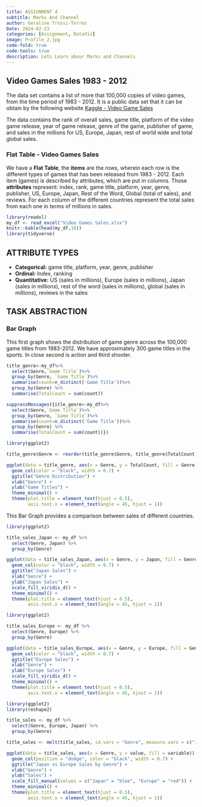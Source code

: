 ```yaml
---
title: ASSIGNMENT 4
subtitle: Marks And Channel
author: Geraline Trossi-Torres
Date: 2024-02-23
categories: [Assignment, DataViz]
image: Profile_2.jpg
code-fold: true
code-tools: true
description: Lets Learn abour Marks and Channels
---
```


## Video Games Sales 1983 - 2012

The data set contains a list of more that 100,000 copies of video games, from the time period of 1983 - 2012. It is a public data set that it can be obtain by the following website [Kaggle - Video Game Sales](https://www.kaggle.com/datasets/gregorut/videogamesales?resource=download)

The data contains the rank of overall sales, game title, platform of the video game release, year of game release, genre of the game, publisher of game, and sales in the millions for US, Europe, Japan, rest of world wide and total global sales. 

### Flat Table - Video Games Sales

We have a **Flat Table**, the **items** are the rows, wherein each row is the different types of games that has been released from 1983 - 2012. Each item (games) is described by attributes, which are put in columns. Those **attributes** represent: index, rank, game title, platform, year, genre, publisher, US, Europe, Japan, Rest of the Word, Global (total of sales), and reviews. For each column of the different countries represent the total sales from each one in terms of millions in sales.

```r
library(readxl)
my_df <- read_excel("Video Games Sales.xlsx")
knitr::kable(head(my_df,10))
library(tidyverse)
```

## ATTRIBUTE TYPES

* **Categorical:** game title, platform, year, genre, publisher
* **Ordinal:** Index, ranking
* **Quantitative:** US (sales in millions), Europe (sales in millions), Japan (sales in millions), rest of the word (sales in millions), global  (sales in millions), reviews in the sales


## TASK ABSTRACTION

### Bar Graph

This first graph shows the distribution of game genre across the 100,000 game titles from 1983-2012. We have approximately 300 game titles in the sports. In close second is action and third shooter.

```r
title_genre<-my_df%>%
  select(Genre,`Game Title`)%>%
  group_by(Genre, `Game Title`)%>%
  summarise(count=n_distinct('Game Title'))%>%
  group_by(Genre) %>%
  summarise(TotalCount = sum(count))

suppressMessages({itle_genre<-my_df%>%
  select(Genre,`Game Title`)%>%
  group_by(Genre, `Game Title`)%>%
  summarise(count=n_distinct('Game Title'))%>%
  group_by(Genre) %>%
  summarise(TotalCount = sum(count))})

library(ggplot2)

title_genre$Genre <- reorder(title_genre$Genre, title_genre$TotalCount)

ggplot(data = title_genre, aes(x = Genre, y = TotalCount, fill = Genre)) +
  geom_col(color = "black", width = 0.7) +
  ggtitle("Genre Distribution") +
  xlab("Genre") +
  ylab("Game Titles") +
  theme_minimal() +
  theme(plot.title = element_text(hjust = 0.5),
        axis.text.x = element_text(angle = 45, hjust = 1))
```

This Bar Graph provides a comparison between sales of different countries. 

```r
library(ggplot2)

title_sales_Japan <- my_df %>%
  select(Genre, Japan) %>%
  group_by(Genre)

ggplot(data = title_sales_Japan, aes(x = Genre, y = Japan, fill = Genre)) +
  geom_col(color = "black", width = 0.7) +
  ggtitle("Japan Sales") +
  xlab("Genre") +
  ylab("Japan Sales") +
  scale_fill_viridis_d() +
  theme_minimal() +
  theme(plot.title = element_text(hjust = 0.5),
        axis.text.x = element_text(angle = 45, hjust = 1))

```

```r
library(ggplot2)

title_sales_Europe <- my_df %>%
  select(Genre, Europe) %>%
  group_by(Genre)

ggplot(data = title_sales_Europe, aes(x = Genre, y = Europe, fill = Genre)) +
  geom_col(color = "black", width = 0.7) +
  ggtitle("Europe Sales") +
  xlab("Genre") +
  ylab("Europe Sales") +
  scale_fill_viridis_d() +
  theme_minimal() +
  theme(plot.title = element_text(hjust = 0.5),
        axis.text.x = element_text(angle = 45, hjust = 1))
```

```r
library(ggplot2)
library(reshape2)

title_sales <- my_df %>%
  select(Genre, Europe, Japan) %>%
  group_by(Genre)

title_sales <- melt(title_sales, id.vars = "Genre", measure.vars = c("Japan", "Europe"))

ggplot(data = title_sales, aes(x = Genre, y = value, fill = variable)) +
  geom_col(position = "dodge", color = "black", width = 0.7) +
  ggtitle("Japan vs Europe Sales by Genre") +
  xlab("Genre") +
  ylab("Sales") +
  scale_fill_manual(values = c("Japan" = "blue", "Europe" = "red")) +
  theme_minimal() +
  theme(plot.title = element_text(hjust = 0.5),
        axis.text.x = element_text(angle = 45, hjust = 1))

```

